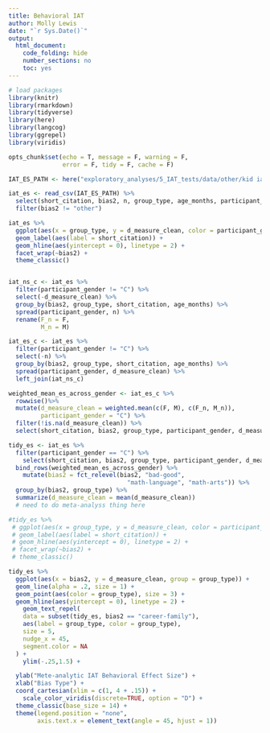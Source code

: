 ```yaml
---
title: Behavioral IAT
author: Molly Lewis 
date: "`r Sys.Date()`"
output: 
  html_document:
    code_folding: hide
    number_sections: no
    toc: yes
---
```

  
```r

# load packages
library(knitr)
library(rmarkdown)
library(tidyverse)
library(here)
library(langcog)
library(ggrepel)
library(viridis)

opts_chunk$set(echo = T, message = F, warning = F, 
               error = F, tidy = F, cache = F)

```



```r
IAT_ES_PATH <- here("exploratory_analyses/5_IAT_tests/data/other/kid iat stim - implicit ES.csv")

iat_es <- read_csv(IAT_ES_PATH) %>%
  select(short_citation, bias2, n, group_type, age_months, participant_gender, d_measure_clean) %>%
  filter(bias2 != "other")

iat_es %>% 
  ggplot(aes(x = group_type, y = d_measure_clean, color = participant_gender)) +
  geom_label(aes(label = short_citation)) +
  geom_hline(aes(yintercept = 0), linetype = 2) +
  facet_wrap(~bias2) +
  theme_classic()


iat_ns_c <- iat_es %>%
  filter(participant_gender != "C") %>%
  select(-d_measure_clean) %>%
  group_by(bias2, group_type, short_citation, age_months) %>%
  spread(participant_gender, n) %>%
  rename(F_n = F,
         M_n = M)

iat_es_c <- iat_es %>%
  filter(participant_gender != "C") %>%
  select(-n) %>%
  group_by(bias2, group_type, short_citation, age_months) %>%
  spread(participant_gender, d_measure_clean) %>%
  left_join(iat_ns_c) 

weighted_mean_es_across_gender <- iat_es_c %>%
  rowwise()%>%
  mutate(d_measure_clean = weighted.mean(c(F, M), c(F_n, M_n)),
         participant_gender = "C") %>%
  filter(!is.na(d_measure_clean)) %>%
  select(short_citation, bias2, group_type, participant_gender, d_measure_clean) 

tidy_es <- iat_es %>%
  filter(participant_gender == "C") %>%
    select(short_citation, bias2, group_type, participant_gender, d_measure_clean)  %>%
  bind_rows(weighted_mean_es_across_gender) %>%
    mutate(bias2 = fct_relevel(bias2, "bad-good", 
                                 "math-language", "math-arts")) %>%
  group_by(bias2, group_type) %>%
  summarize(d_measure_clean = mean(d_measure_clean))
  # need to do meta-analyss thing here

#tidy_es %>% 
 # ggplot(aes(x = group_type, y = d_measure_clean, color = participant_gender)) +
 # geom_label(aes(label = short_citation)) +
 # geom_hline(aes(yintercept = 0), linetype = 2) +
 # facet_wrap(~bias2) +
 # theme_classic()

tidy_es %>% 
  ggplot(aes(x = bias2, y = d_measure_clean, group = group_type)) +
  geom_line(alpha = .2, size = 1) +
  geom_point(aes(color = group_type), size = 3) +
  geom_hline(aes(yintercept = 0), linetype = 2) +
    geom_text_repel(
    data = subset(tidy_es, bias2 == "career-family"),
    aes(label = group_type, color = group_type),
    size = 5,
    nudge_x = 45,
    segment.color = NA
  ) +
    ylim(-.25,1.5) +

  ylab("Mete-analytic IAT Behavioral Effect Size") +
  xlab("Bias Type") +
  coord_cartesian(xlim = c(1, 4 + .15)) +
    scale_color_viridis(discrete=TRUE, option = "D") +
  theme_classic(base_size = 14) +
  theme(legend.position = "none",
        axis.text.x = element_text(angle = 45, hjust = 1))

 
```
